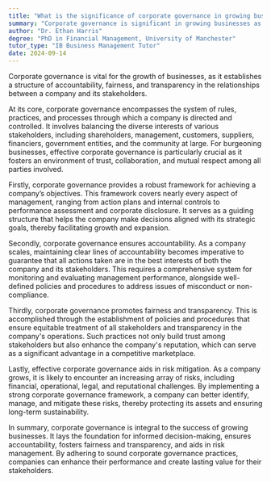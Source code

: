 ```yaml
---
title: "What is the significance of corporate governance in growing businesses?"
summary: "Corporate governance is significant in growing businesses as it ensures accountability, fairness, and transparency in a company's relationship with its stakeholders."
author: "Dr. Ethan Harris"
degree: "PhD in Financial Management, University of Manchester"
tutor_type: "IB Business Management Tutor"
date: 2024-09-14
---
```


Corporate governance is vital for the growth of businesses, as it establishes a structure of accountability, fairness, and transparency in the relationships between a company and its stakeholders.

At its core, corporate governance encompasses the system of rules, practices, and processes through which a company is directed and controlled. It involves balancing the diverse interests of various stakeholders, including shareholders, management, customers, suppliers, financiers, government entities, and the community at large. For burgeoning businesses, effective corporate governance is particularly crucial as it fosters an environment of trust, collaboration, and mutual respect among all parties involved.

Firstly, corporate governance provides a robust framework for achieving a company’s objectives. This framework covers nearly every aspect of management, ranging from action plans and internal controls to performance assessment and corporate disclosure. It serves as a guiding structure that helps the company make decisions aligned with its strategic goals, thereby facilitating growth and expansion.

Secondly, corporate governance ensures accountability. As a company scales, maintaining clear lines of accountability becomes imperative to guarantee that all actions taken are in the best interests of both the company and its stakeholders. This requires a comprehensive system for monitoring and evaluating management performance, alongside well-defined policies and procedures to address issues of misconduct or non-compliance.

Thirdly, corporate governance promotes fairness and transparency. This is accomplished through the establishment of policies and procedures that ensure equitable treatment of all stakeholders and transparency in the company's operations. Such practices not only build trust among stakeholders but also enhance the company's reputation, which can serve as a significant advantage in a competitive marketplace.

Lastly, effective corporate governance aids in risk mitigation. As a company grows, it is likely to encounter an increasing array of risks, including financial, operational, legal, and reputational challenges. By implementing a strong corporate governance framework, a company can better identify, manage, and mitigate these risks, thereby protecting its assets and ensuring long-term sustainability.

In summary, corporate governance is integral to the success of growing businesses. It lays the foundation for informed decision-making, ensures accountability, fosters fairness and transparency, and aids in risk management. By adhering to sound corporate governance practices, companies can enhance their performance and create lasting value for their stakeholders.
    